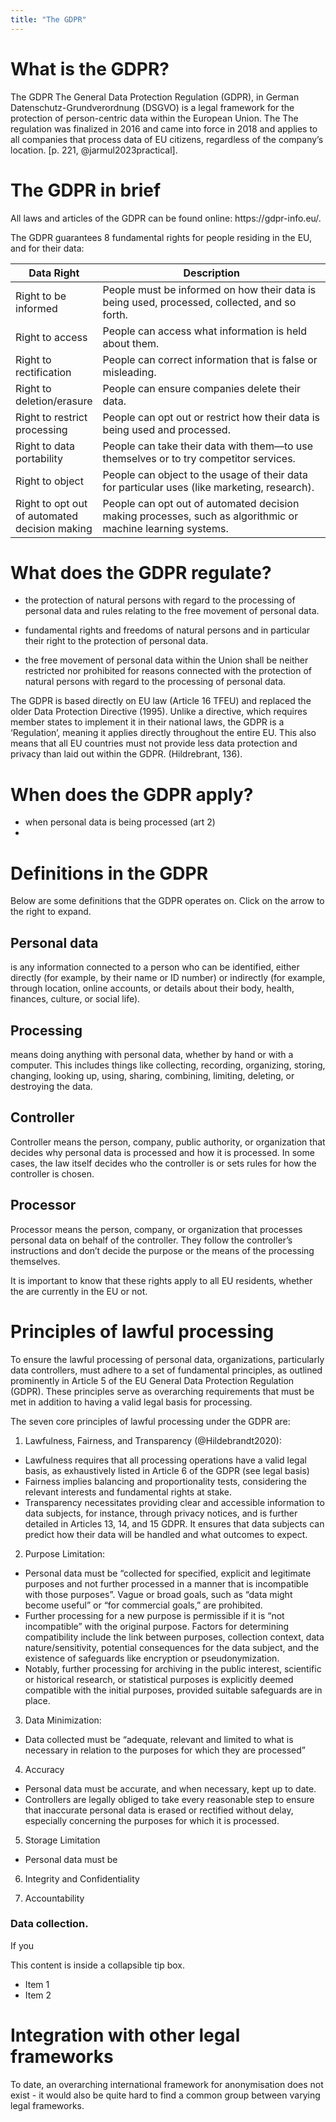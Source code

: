 ```yaml
---
title: "The GDPR"
---
```


# What is the GDPR?

The GDPR 
The  General Data Protection Regulation (GDPR), in German  Datenschutz-Grundverordnung (DSGVO) is a legal framework for the protection of person-centric data within the European Union. The 
The regulation was finalized in 2016 and came into force in 2018 and applies to all companies that process data of EU citizens, regardless of the company’s location. [p. 221, @jarmul2023practical].

# The GDPR in brief

All laws and articles of the GDPR can be found online: https://gdpr-info.eu/. 

The GDPR guarantees 8 fundamental rights for people residing in the EU, and for their data:

| Data Right                         | Description                                                                                   |
|-----------------------------------|-----------------------------------------------------------------------------------------------|
| Right to be informed              | People must be informed on how their data is being used, processed, collected, and so forth. |
| Right to access                   | People can access what information is held about them.                                        |
| Right to rectification            | People can correct information that is false or misleading.                                   |
| Right to deletion/erasure         | People can ensure companies delete their data.                                                |
| Right to restrict processing      | People can opt out or restrict how their data is being used and processed.                    |
| Right to data portability         | People can take their data with them—to use themselves or to try competitor services.         |
| Right to object                   | People can object to the usage of their data for particular uses (like marketing, research).  |
| Right to opt out of automated decision making | People can opt out of automated decision making processes, such as algorithmic or machine learning systems. |


# What does the GDPR regulate?

- the protection of natural persons with regard to the processing of personal data and rules relating to the free movement of personal data.

- fundamental rights and freedoms of natural persons and in particular their right to the protection of personal data.

- the free movement of personal data within the Union shall be neither restricted nor prohibited for reasons connected with the protection of natural persons with regard to the processing of personal data.

The GDPR is based directly on EU law (Article 16 TFEU) and replaced the older Data Protection Directive (1995). Unlike a directive, which requires member states to implement it in their national laws, the GDPR is a 'Regulation', meaning it applies directly throughout the entire EU. This also means that all EU countries must not provide less data protection and privacy than laid out within the GDPR. (Hildrebrant, 136).

# When does the GDPR apply?

- when personal data is being processed  (art 2)
- 

# Definitions in the GDPR

Below are some definitions that the GDPR operates on. Click on the arrow to the right to expand.



::: {.callout-note collapse="true"}
# Personal data

 is any information connected to a person who can be identified, either directly (for example, by their name or ID number) or indirectly (for example, through location, online accounts, or details about their body, health, finances, culture, or social life).
:::

::: {.callout-note collapse="true"}
# Processing

 means doing anything with personal data, whether by hand or with a computer. This includes things like collecting, recording, organizing, storing, changing, looking up, using, sharing, combining, limiting, deleting, or destroying the data.

:::

::: {.callout-note collapse="true"}
# Controller

 Controller means the person, company, public authority, or organization that decides why personal data is processed and how it is processed. In some cases, the law itself decides who the controller is or sets rules for how the controller is chosen.

:::

::: {.callout-note collapse="true"}
# Processor

Processor means the person, company, or organization that processes personal data on behalf of the controller. They follow the controller’s instructions and don’t decide the purpose or the means of the processing themselves.

:::


It is important to know that these rights apply to all EU residents, whether the are currently in the EU or not.

# Principles of lawful processing

To ensure the lawful processing of personal data, organizations, particularly data controllers, must adhere to a set of fundamental principles, as outlined prominently in Article 5 of the EU General Data Protection Regulation (GDPR). These principles serve as overarching requirements that must be met in addition to having a valid legal basis for processing.

The seven core principles of lawful processing under the GDPR are:

1. Lawfulness, Fairness, and Transparency (@Hildebrandt2020):

 - Lawfulness requires that all processing operations have a valid legal basis, as exhaustively listed in Article 6 of the GDPR (see legal basis)
 - Fairness implies balancing and proportionality tests, considering the relevant interests and fundamental rights at stake.
 - Transparency necessitates providing clear and accessible information to data subjects, for instance, through privacy notices, and is further detailed in Articles 13, 14, and 15 GDPR. It ensures that data subjects can predict how their data will be handled and what outcomes to expect.

2. Purpose Limitation:

- Personal data must be "collected for specified, explicit and legitimate purposes and not further processed in a manner that is incompatible with those purposes". Vague or broad goals, such as "data might become useful" or "for commercial goals," are prohibited.
- Further processing for a new purpose is permissible if it is "not incompatible" with the original purpose. Factors for determining compatibility include the link between purposes, collection context, data nature/sensitivity, potential consequences for the data subject, and the existence of safeguards like encryption or pseudonymization.
- Notably, further processing for archiving in the public interest, scientific or historical research, or statistical purposes is explicitly deemed compatible with the initial purposes, provided suitable safeguards are in place.

3. Data Minimization:

- Data collected must be "adequate, relevant and limited to what is necessary in relation to the purposes for which they are processed"

4. Accuracy

- Personal data must be accurate, and when necessary, kept up to date.
- Controllers are legally obliged to  take every reasonable step to ensure that inaccurate personal data is erased or rectified without delay, especially concerning the purposes for which it is processed.

5. Storage Limitation

- Personal data must be

6. Integrity and Confidentiality

7. Accountability

::: {.callout-important collapse=true}
### Data collection. 
If you

This content is inside a collapsible tip box.

- Item 1
- Item 2
:::

# Integration with other legal frameworks

 To date, an overarching international framework for anonymisation does not exist - it would also be quite hard to find a common group between varying legal frameworks.